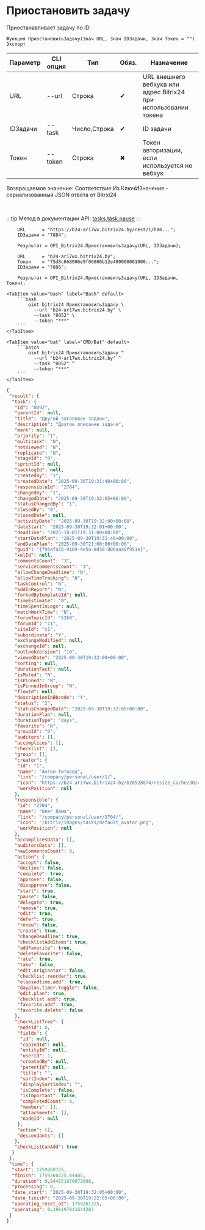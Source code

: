 ﻿---
sidebar_position: 12
description: Приостановить задачу и другие функции для работы с Bitrix24 в Открытом пакете интеграций - бесплатной open-source библиотеке интеграций для 1С:Предприятие 8, OneScript и CLI
keywords: [1C, 1С, 1С:Предприятие, 1С:Предприятие 8.3, API, Интеграция, Сервисы, Обмен, OneScript, CLI, Bitrix24]
---


# Приостановить задачу
 Приостанавливает задачу по ID



`Функция ПриостановитьЗадачу(Знач URL, Знач IDЗадачи, Знач Токен = "") Экспорт`

  | Параметр | CLI опция | Тип | Обяз. | Назначение |
  |-|-|-|-|-|
  | URL | --url | Строка | &#x2714; | URL внешнего вебхука или адрес Bitrix24 при использовании токена |
  | IDЗадачи | --task | Число,Строка | &#x2714; | ID задачи |
  | Токен | --token | Строка | &#x2716; | Токен авторизации, если используется не вебхук |

  
  Возвращаемое значение:   Соответствие Из КлючИЗначение - сериализованный JSON ответа от Bitrxi24

<br/>

:::tip
Метод в документации API: [tasks.task.pause](https://dev.1c-bitrix.ru/rest_help/tasks/task/tasks/tasks_task_pause.php)
:::
<br/>


```bsl title="Пример использования для 1С:Предприятие/OneScript"
    URL      = "https://b24-ar17wx.bitrix24.by/rest/1/h0m...";
    IDЗадачи = "7884";

    Результат = OPI_Bitrix24.ПриостановитьЗадачу(URL, IDЗадачи);

    URL      = "b24-ar17wx.bitrix24.by";
    Токен    = "75d8c668006e9f06006b12e400000001000...";
    IDЗадачи = "7886";

    Результат = OPI_Bitrix24.ПриостановитьЗадачу(URL, IDЗадачи, Токен);
```
    

 <Tabs>
  
    <TabItem value="bash" label="Bash" default>
        ```bash
            oint bitrix24 ПриостановитьЗадачу \
              --url "b24-ar17wx.bitrix24.by" \
              --task "8052" \
              --token "***"
        ```
    </TabItem>
  
    <TabItem value="bat" label="CMD/Bat" default>
        ```batch
            oint bitrix24 ПриостановитьЗадачу ^
              --url "b24-ar17wx.bitrix24.by" ^
              --task "8052" ^
              --token "***"
        ```
    </TabItem>
</Tabs>


```json title="Результат"
{
 "result": {
  "task": {
   "id": "8092",
   "parentId": null,
   "title": "Другой заголовок задачи",
   "description": "Другое описание задачи",
   "mark": null,
   "priority": "1",
   "multitask": "N",
   "notViewed": "N",
   "replicate": "N",
   "stageId": "0",
   "sprintId": null,
   "backlogId": null,
   "createdBy": "1",
   "createdDate": "2025-09-30T19:31:40+00:00",
   "responsibleId": "2704",
   "changedBy": "1",
   "changedDate": "2025-09-30T19:32:05+00:00",
   "statusChangedBy": "1",
   "closedBy": "0",
   "closedDate": null,
   "activityDate": "2025-09-30T19:32:00+00:00",
   "dateStart": "2025-09-30T19:32:01+00:00",
   "deadline": "2025-10-01T19:31:00+00:00",
   "startDatePlan": "2025-09-30T19:31:40+00:00",
   "endDatePlan": "2025-09-30T21:00:00+00:00",
   "guid": "{f95afa35-9109-4e5a-8d38-806aaa5f951e}",
   "xmlId": null,
   "commentsCount": "3",
   "serviceCommentsCount": "3",
   "allowChangeDeadline": "N",
   "allowTimeTracking": "N",
   "taskControl": "N",
   "addInReport": "N",
   "forkedByTemplateId": null,
   "timeEstimate": "0",
   "timeSpentInLogs": null,
   "matchWorkTime": "N",
   "forumTopicId": "5260",
   "forumId": "11",
   "siteId": "s1",
   "subordinate": "Y",
   "exchangeModified": null,
   "exchangeId": null,
   "outlookVersion": "10",
   "viewedDate": "2025-09-30T19:32:00+00:00",
   "sorting": null,
   "durationFact": null,
   "isMuted": "N",
   "isPinned": "N",
   "isPinnedInGroup": "N",
   "flowId": null,
   "descriptionInBbcode": "Y",
   "status": "2",
   "statusChangedDate": "2025-09-30T19:32:05+00:00",
   "durationPlan": null,
   "durationType": "days",
   "favorite": "N",
   "groupId": "0",
   "auditors": [],
   "accomplices": [],
   "checklist": [],
   "group": [],
   "creator": {
    "id": "1",
    "name": "Антон Титовец",
    "link": "/company/personal/user/1/",
    "icon": "https://b24-ar17wx.bitrix24.by/b28528874/resize_cache/30/c0120a8d7c10d63c83e32398d1ec4d9e/main/d7e/d7e99cf556e4ab676463dae2c00ddfbb/a7e0af6899300e3c684caeca5c334d81.jpg",
    "workPosition": null
   },
   "responsible": {
    "id": "2704",
    "name": "Олег Лама",
    "link": "/company/personal/user/2704/",
    "icon": "/bitrix/images/tasks/default_avatar.png",
    "workPosition": null
   },
   "accomplicesData": [],
   "auditorsData": [],
   "newCommentsCount": 0,
   "action": {
    "accept": false,
    "decline": false,
    "complete": true,
    "approve": false,
    "disapprove": false,
    "start": true,
    "pause": false,
    "delegate": true,
    "remove": true,
    "edit": true,
    "defer": true,
    "renew": false,
    "create": true,
    "changeDeadline": true,
    "checklistAddItems": true,
    "addFavorite": true,
    "deleteFavorite": false,
    "rate": true,
    "take": false,
    "edit.originator": false,
    "checklist.reorder": true,
    "elapsedtime.add": true,
    "dayplan.timer.toggle": false,
    "edit.plan": true,
    "checklist.add": true,
    "favorite.add": true,
    "favorite.delete": false
   },
   "checkListTree": {
    "nodeId": 0,
    "fields": {
     "id": null,
     "copiedId": null,
     "entityId": null,
     "userId": 1,
     "createdBy": null,
     "parentId": null,
     "title": "",
     "sortIndex": null,
     "displaySortIndex": "",
     "isComplete": false,
     "isImportant": false,
     "completedCount": 0,
     "members": [],
     "attachments": [],
     "nodeId": null
    },
    "action": [],
    "descendants": []
   },
   "checkListCanAdd": true
  }
 },
 "time": {
  "start": 1759260725,
  "finish": 1759260725.84485,
  "duration": 0.844851970672608,
  "processing": 0,
  "date_start": "2025-09-30T19:32:05+00:00",
  "date_finish": "2025-09-30T19:32:05+00:00",
  "operating_reset_at": 1759261325,
  "operating": 0.198197841644287
 }
}
```
